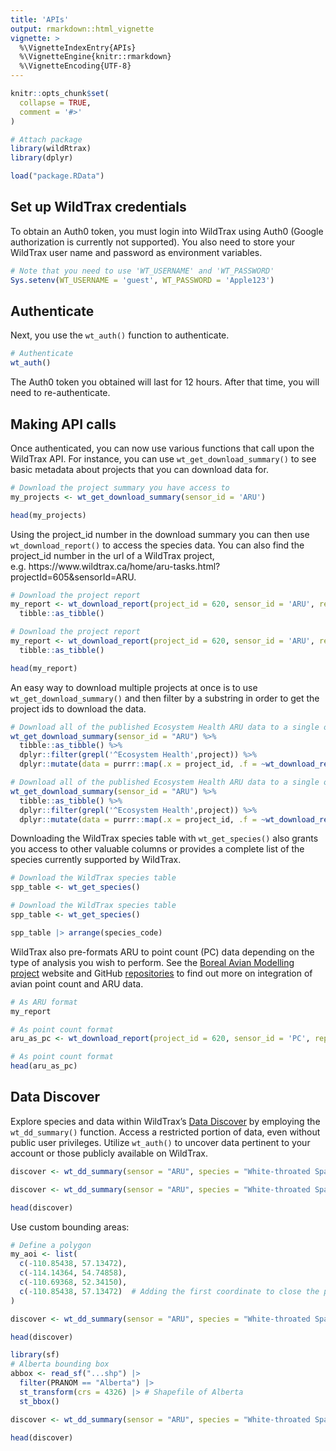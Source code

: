 ```yaml
---
title: 'APIs'
output: rmarkdown::html_vignette
vignette: >
  %\VignetteIndexEntry{APIs}
  %\VignetteEngine{knitr::rmarkdown}
  %\VignetteEncoding{UTF-8}
---
```


```r
knitr::opts_chunk$set(
  collapse = TRUE,
  comment = '#>'
)
```

```r
# Attach package
library(wildRtrax)
library(dplyr)

load("package.RData")
```

## Set up WildTrax credentials

To obtain an Auth0 token, you must login into WildTrax using Auth0 (Google authorization is currently not supported). You also need to store your WildTrax user name and password as environment variables.

```r
# Note that you need to use 'WT_USERNAME' and 'WT_PASSWORD'
Sys.setenv(WT_USERNAME = 'guest', WT_PASSWORD = 'Apple123')

```

## Authenticate

Next, you use the `wt_auth()` function to authenticate.

```r
# Authenticate
wt_auth()

```

The Auth0 token you obtained will last for 12 hours. After that time, you will need to re-authenticate.

## Making API calls

Once authenticated, you can now use various functions that call upon the WildTrax API. For instance, you can use `wt_get_download_summary()` to see basic metadata about projects that you can download data for.  

```r
# Download the project summary you have access to
my_projects <- wt_get_download_summary(sensor_id = 'ARU')

head(my_projects)
```

Using the project_id number in the download summary you can then use `wt_download_report()` to access the species data. You can also find the project_id number in the url of a WildTrax project, e.g. https://www.wildtrax.ca/home/aru-tasks.html?projectId=605&sensorId=ARU.

```r
# Download the project report
my_report <- wt_download_report(project_id = 620, sensor_id = 'ARU', reports = "main", weather_cols = F) %>%
  tibble::as_tibble()
```
```r
# Download the project report
my_report <- wt_download_report(project_id = 620, sensor_id = 'ARU', reports = "main", weather_cols = F) %>%
  tibble::as_tibble()
```
```r
head(my_report)

```

An easy way to download multiple projects at once is to use `wt_get_download_summary()` and then filter by a substring in order to get the project ids to download the data.

```r
# Download all of the published Ecosystem Health ARU data to a single object
wt_get_download_summary(sensor_id = "ARU") %>%
  tibble::as_tibble() %>%
  dplyr::filter(grepl('^Ecosystem Health',project)) %>%
  dplyr::mutate(data = purrr::map(.x = project_id, .f = ~wt_download_report(project_id = .x, sensor_id = "ARU", weather_cols = F, reports = "main")))

```
```r
# Download all of the published Ecosystem Health ARU data to a single object
wt_get_download_summary(sensor_id = "ARU") %>%
  tibble::as_tibble() %>%
  dplyr::filter(grepl('^Ecosystem Health',project)) %>%
  dplyr::mutate(data = purrr::map(.x = project_id, .f = ~wt_download_report(project_id = .x, sensor_id = "ARU", weather_cols = F, reports = "main")))

```

Downloading the WildTrax species table with `wt_get_species()` also grants you access to other valuable columns or provides a complete list of the species currently supported by WildTrax.

```r
# Download the WildTrax species table
spp_table <- wt_get_species()
```
```r
# Download the WildTrax species table
spp_table <- wt_get_species()
```
```r
spp_table |> arrange(species_code)

```

WildTrax also pre-formats ARU to point count (PC) data depending on the type of analysis you wish to perform. See the [Boreal Avian Modelling project](https://borealbirds.ca/) website and GitHub [repositories](https://github.com/borealbirds) to find out more on integration of avian point count and ARU data.

```r
# As ARU format
my_report
```
```r
# As point count format
aru_as_pc <- wt_download_report(project_id = 620, sensor_id = 'PC', reports = "main", weather_cols = F)
```
```r
# As point count format
head(aru_as_pc)

```

## Data Discover

Explore species and data within WildTrax's [Data Discover](https://discover.wildtrax.ca/) by employing the `wt_dd_summary()` function. Access a restricted portion of data, even without public user privileges. Utilize `wt_auth()` to uncover data pertinent to your account or those publicly available on WildTrax.

```r
discover <- wt_dd_summary(sensor = "ARU", species = "White-throated Sparrow", boundary = NULL)
```
```r
discover <- wt_dd_summary(sensor = "ARU", species = "White-throated Sparrow", boundary = NULL)
```
```r
head(discover)

```

Use custom bounding areas:

```r
# Define a polygon
my_aoi <- list(
  c(-110.85438, 57.13472),
  c(-114.14364, 54.74858),
  c(-110.69368, 52.34150),
  c(-110.85438, 57.13472)  # Adding the first coordinate to close the polygon
)

discover <- wt_dd_summary(sensor = "ARU", species = "White-throated Sparrow", boundary = my_aoi)

head(discover)

```

```r
library(sf)
# Alberta bounding box
abbox <- read_sf("...shp") |> 
  filter(PRANOM == "Alberta") |>
  st_transform(crs = 4326) |> # Shapefile of Alberta
  st_bbox()

discover <- wt_dd_summary(sensor = "ARU", species = "White-throated Sparrow", boundary = abbox)

head(discover)

```
